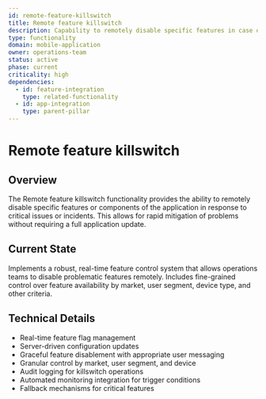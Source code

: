 ```yaml
---
id: remote-feature-killswitch
title: Remote feature killswitch
description: Capability to remotely disable specific features in case of issues
type: functionality
domain: mobile-application
owner: operations-team
status: active
phase: current
criticality: high
dependencies:
  - id: feature-integration
    type: related-functionality
  - id: app-integration
    type: parent-pillar
---
```


# Remote feature killswitch

## Overview
The Remote feature killswitch functionality provides the ability to remotely disable specific features or components of the application in response to critical issues or incidents. This allows for rapid mitigation of problems without requiring a full application update.

## Current State
Implements a robust, real-time feature control system that allows operations teams to disable problematic features remotely. Includes fine-grained control over feature availability by market, user segment, device type, and other criteria.

## Technical Details
- Real-time feature flag management
- Server-driven configuration updates
- Graceful feature disablement with appropriate user messaging
- Granular control by market, user segment, and device
- Audit logging for killswitch operations
- Automated monitoring integration for trigger conditions
- Fallback mechanisms for critical features
